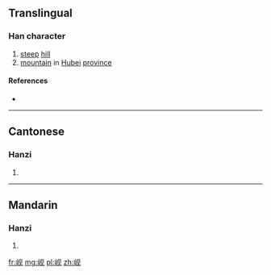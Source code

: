 {{also|峴}}
==Translingual==

===Han character===
{{Han char|rn=46|rad=山|as=04|sn=7|four=|canj=UBHU|ids=⿰山见}}

# [[steep]] [[hill]]
# [[mountain]] in [[Hubei]] [[province]]

====References====
* {{Han ref|kx=0308.331|hdz=10763.100|uh=5C98|ud=23704}}

----

==Cantonese==

===Hanzi===
{{yue-hanzi|jyut=[[jin6]]|y=yin6|tra=峴}}

# {{defn|lang=yue|sort=山04}}

----

==Mandarin==

===Hanzi===
{{cmn-hanzi|tra=峴|pin=[[xiàn]] ([[xian4]]), [[pí]] ([[pi2]]), [[pō]] ([[po1]])|wg=hsien<sup>4</sup>, p'i<sup>2</sup>, p'o<sup>1</sup>}}

# {{defn|lang=cmn|sort=山04}}

[[fr:岘]]
[[mg:岘]]
[[pl:岘]]
[[zh:岘]]